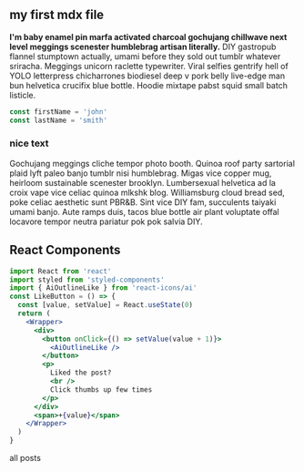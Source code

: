 
## my first mdx file

**I'm baby enamel pin marfa activated charcoal gochujang chillwave next level meggings scenester humblebrag artisan literally.** DIY gastropub flannel stumptown actually, umami before they sold out tumblr whatever sriracha. Meggings unicorn raclette typewriter. Viral selfies gentrify hell of YOLO letterpress chicharrones biodiesel deep v pork belly live-edge man bun helvetica crucifix blue bottle. Hoodie mixtape pabst squid small batch listicle.

<div className="code">

```js
const firstName = 'john'
const lastName = 'smith'
```

</div>

<div class="nice-text">

<h3>nice text</h3>

<FiInfo className="nice-text-icon"></FiInfo>

Gochujang meggings cliche tempor photo booth. Quinoa roof party sartorial plaid lyft paleo banjo tumblr nisi humblebrag. Migas vice copper mug, heirloom sustainable scenester brooklyn. Lumbersexual helvetica ad la croix vape vice celiac quinoa mlkshk blog. Williamsburg cloud bread sed, poke celiac aesthetic sunt PBR&B. Sint vice DIY fam, succulents taiyaki umami banjo. Aute ramps duis, tacos blue bottle air plant voluptate offal locavore tempor neutra pariatur pok pok salvia DIY.

</div>

<h2> React Components </h2>

<Counter />

```jsx
import React from 'react'
import styled from 'styled-components'
import { AiOutlineLike } from 'react-icons/ai'
const LikeButton = () => {
  const [value, setValue] = React.useState(0)
  return (
    <Wrapper>
      <div>
        <button onClick={() => setValue(value + 1)}>
          <AiOutlineLike />
        </button>
        <p>
          Liked the post?
          <br />
          Click thumbs up few times
        </p>
      </div>
      <span>+{value}</span>
    </Wrapper>
  )
}
```

<LikeButton />

<Link to="/posts" className="btn center-btn">
  all posts
</Link>
